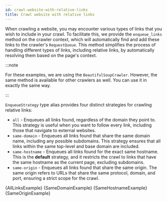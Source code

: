 ```yaml
---
id: crawl-website-with-relative-links
title: Crawl website with relative links
---
```




When crawling a website, you may encounter various types of links that you wish to include in your crawl. To facilitate this, we provide the <ApiLink to="class/EnqueueLinksFunction">`enqueue_links`</ApiLink> method on the crawler context, which will automatically find and add these links to the crawler's <ApiLink to="class/RequestQueue">`RequestQueue`</ApiLink>. This method simplifies the process of handling different types of links, including relative links, by automatically resolving them based on the page's context.

:::note

For these examples, we are using the <ApiLink to="class/BeautifulSoupCrawler">`BeautifulSoupCrawler`</ApiLink>. However, the same method is available for other crawlers as well. You can use it in exactly the same way.

:::

`EnqueueStrategy` type alias provides four distinct strategies for crawling relative links:

- `all` - Enqueues all links found, regardless of the domain they point to. This strategy is useful when you want to follow every link, including those that navigate to external websites.
- `same-domain` - Enqueues all links found that share the same domain name, including any possible subdomains. This strategy ensures that all links within the same top-level and base domain are included.
- `same-hostname` - Enqueues all links found for the exact same hostname. This is the **default** strategy, and it restricts the crawl to links that have the same hostname as the current page, excluding subdomains.
- `same-origin` - Enqueues all links found that share the same origin. The same origin refers to URLs that share the same protocol, domain, and port, ensuring a strict scope for the crawl.

<Tabs groupId="main">
    <TabItem value="all_links" label="All links">
        <CodeBlock className="language-python">
            {AllLinksExample}
        </CodeBlock>
    </TabItem>
    <TabItem value="same-domain" label="Same domain">
        <CodeBlock className="language-python">
            {SameDomainExample}
        </CodeBlock>
    </TabItem>
    <TabItem value="same-hostname" label="Same hostname">
        <CodeBlock className="language-python">
            {SameHostnameExample}
        </CodeBlock>
    </TabItem>
    <TabItem value="same-origin" label="Same origin">
        <CodeBlock className="language-python">
            {SameOriginExample}
        </CodeBlock>
    </TabItem>
</Tabs>
